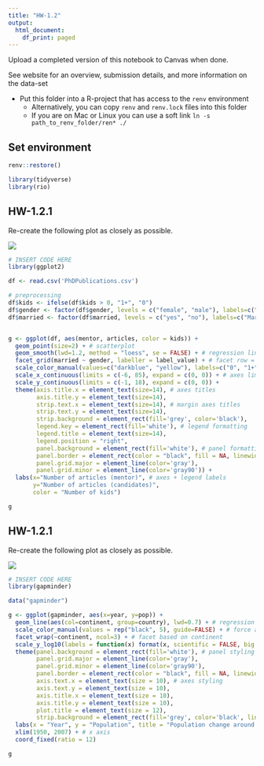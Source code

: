 ```yaml
---
title: "HW-1.2"
output:
  html_document:
    df_print: paged
---
```


Upload a completed version of this notebook to Canvas when done.

See website for an overview, submission details, and more information on the data-set 

* Put this folder into a R-project that has access to the `renv` environment 
  * Alternatively, you can copy `renv` and `renv.lock` files into this folder
  * If you are on Mac or Linux you can use a soft link `ln -s path_to_renv_folder/ren* ./`
  
## Set environment 
```r
renv::restore()

library(tidyverse)
library(rio)
```


## HW-1.2.1

Re-create the following plot as closely as possible. 

![](img/phd.png)

```r
# INSERT CODE HERE
library(ggplot2)

df <- read.csv('PhDPublications.csv')

# preprocessing
df$kids <- ifelse(df$kids > 0, "1+", "0")
df$gender <- factor(df$gender, levels = c("female", "male"), labels=c("Female", "Male"))
df$married <- factor(df$married, levels = c("yes", "no"), labels=c("Married", "Unmarried"))


g <- ggplot(df, aes(mentor, articles, color = kids)) + 
  geom_point(size=2) + # scatterplot
  geom_smooth(lwd=1.2, method = "loess", se = FALSE) + # regression line
  facet_grid(married ~ gender, labeller = label_value) + # facet row = married, col = gender
  scale_color_manual(values=c("darkblue", "yellow"), labels=c("0", "1+")) + # diff. color based on # of kids
  scale_x_continuous(limits = c(-6, 85), expand = c(0, 0)) + # axes limits
  scale_y_continuous(limits = c(-1, 18), expand = c(0, 0)) +
  theme(axis.title.x = element_text(size=14), # axes titles
        axis.title.y = element_text(size=14),
        strip.text.x = element_text(size=14), # margin axes titles
        strip.text.y = element_text(size=14),
        strip.background = element_rect(fill='grey', color='black'),
        legend.key = element_rect(fill='white'), # legend formatting
        legend.title = element_text(size=14),
        legend.position = "right",
        panel.background = element_rect(fill='white'), # panel formatting
        panel.border = element_rect(color = "black", fill = NA, linewidth = 0.5),
        panel.grid.major = element_line(color='gray'),
        panel.grid.minor = element_line(color='gray90')) +
  labs(x="Number of articles (mentor)", # axes + legend labels
       y="Number of articles (candidates)", 
       color = "Number of kids")

g
```

## HW-1.2.1

Re-create the following plot as closely as possible. 

![](img/gapminder.png)


```r
# INSERT CODE HERE
library(gapminder)

data("gapminder")

g <- ggplot(gapminder, aes(x=year, y=pop)) +
  geom_line(aes(col=continent, group=country), lwd=0.7) + # regression line
  scale_color_manual(values = rep("black", 5), guide=FALSE) + # force all lines to be black
  facet_wrap(~continent, ncol=3) + # facet based on continent
  scale_y_log10(labels = function(x) format(x, scientific = FALSE, big.mark = ",")) + # make y axis log scale
  theme(panel.background = element_rect(fill='white'), # panel styling
        panel.grid.major = element_line(color='gray'),
        panel.grid.minor = element_line(color='gray90'),
        panel.border = element_rect(color = "black", fill = NA, linewidth = 1),
        axis.text.x = element_text(size = 10), # axes styling
        axis.text.y = element_text(size = 10),
        axis.title.x = element_text(size = 10),
        axis.title.y = element_text(size = 10),
        plot.title = element_text(size = 12),
        strip.background = element_rect(fill='grey', color='black', linewidth = 1)) + # outer box around continents
  labs(x = "Year", y = "Population", title = "Population change around the world, 1957-2007") + # axes labels + title
  xlim(1950, 2007) + # x axis
  coord_fixed(ratio = 12)

g
```
